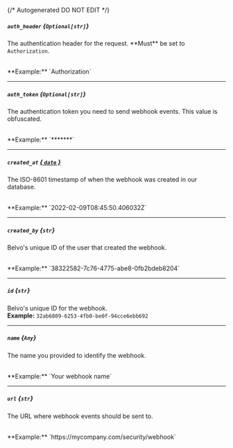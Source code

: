 {/* Autogenerated DO NOT EDIT  */}
##### `auth_header` *{`Optional[str]`}*
The authentication header for the request. \*\*Must\*\* be set to `Authorization`.

<br/>
**Example:** `Authorization`

---
##### `auth_token` *{`Optional[str]`}*
The authentication token you need to send webhook events. This value is obfuscated.

<br/>
**Example:** `*******`

---
##### `created_at` [*{ `date` }*](https://docs.python.org/3/library/datetime.html#date-objects)
The ISO\-8601 timestamp of when the webhook was created in our database.

<br/>
**Example:** `2022-02-09T08:45:50.406032Z`

---
##### `created_by` *{`str`}*
Belvo's unique ID of the user that created the webhook.

<br/>
**Example:** `38322582-7c76-4775-abe8-0fb2bdeb8204`

---
##### `id` *{`str`}*
Belvo's unique ID for the webhook.
<br/>
**Example:** `32ab6809-6253-4fb0-be0f-94cce6ebb692`

---
##### `name` *{`Any`}*
The name you provided to identify the webhook.

<br/>
**Example:** `Your webhook name`

---
##### `url` *{`str`}*
The URL where webhook events should be sent to.

<br/>
**Example:** `https://mycompany.com/security/webhook`

